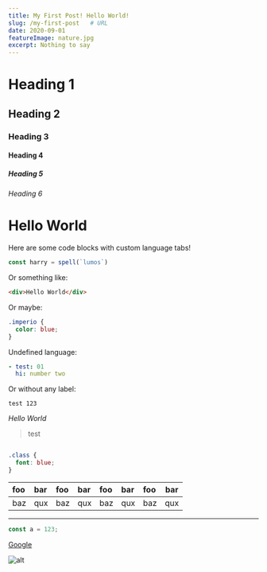 ```yaml
---
title: My First Post! Hello World!
slug: /my-first-post   # URL
date: 2020-09-01
featureImage: nature.jpg
excerpt: Nothing to say 
---
```

# Heading 1
## Heading 2
### Heading 3
#### Heading 4
##### Heading 5
###### Heading 6

# Hello World

Here are some code blocks with custom language tabs!

```js
const harry = spell(`lumos`)
```

Or something like:

```html
<div>Hello World</div>
```

Or maybe:

```css
.imperio {
  color: blue;
}
```

Undefined language:

```yaml
- test: 01
  hi: number two
```

Or without any label:

```
test 123
```


*Hello* _World_
> test

```css

.class {
  font: blue;
}

```

| foo | bar |foo | bar |foo | bar |foo | bar |
| :-- | :-- |:-- | :-- |:-- | :-- |:-- | :-: |
| baz | qux |baz | qux |baz | qux |baz | qux |

---
```js
const a = 123;
```

[Google](https://www.google.com)

![alt](nature.jpg)